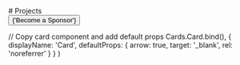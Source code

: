 

<div className="mb-16 mt-10 text-center">
  # Projects
  <br />
  <Button
    className="!px-6 hover:!no-underline"
    variant="outline"
    href="https://github.com/sponsors/dimaMachina"
    as="a"
    target="_blank"
    rel="noreferrer"
  >
    {'Become a Sponsor'}
  </Button>
</div>

<Cards num={3}>
  <Card
    title="GraphQL Hive"
    href="https://the-guild.dev/graphql/hive?utm_source=nextra.site&utm_campaign=nextra&utm_content=logolink"
  >

  </Card>
  <Card
    title="Speakeasy"
    href="https://speakeasyapi.dev/docs?utm_source=nextra.site&utm_campaign=nextra&utm_content=logolink"
  >
 
  </Card>
  <Card
    title="xyflow"
    href="https://xyflow.com?utm_source=nextra.site&utm_campaign=nextra&utm_content=logolink"
  >
   
  </Card>
</Cards>

  // Copy card component and add default props
  Cards.Card.bind(),
  {
    displayName: 'Card',
    defaultProps: {
      arrow: true,
      target: '_blank',
      rel: 'noreferrer'
    }
  }
)

<style global jsx>{`
  img {
    aspect-ratio: 12/6.3;
    object-fit: cover;
  }
`}</style>
